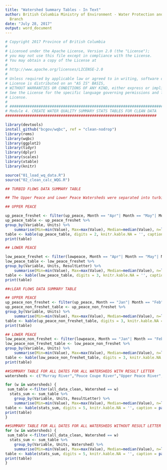 ```yaml
---
title: "Watershed Summary Tables - In Text"
author: British Columbia Ministry of Environment - Water Protection and Sustainability
  Branch
date: "July 28, 2017"
output: word_document
---
```


```r
# Copyright 2017 Province of British Columbia
# 
# Licensed under the Apache License, Version 2.0 (the "License");
# you may not use this file except in compliance with the License.
# You may obtain a copy of the License at
# 
# http://www.apache.org/licenses/LICENSE-2.0
# 
# Unless required by applicable law or agreed to in writing, software distributed under the 
# License is distributed on an "AS IS" BASIS,
# WITHOUT WARRANTIES OR CONDITIONS OF ANY KIND, either express or implied.
# See the License for the specific language governing permissions and limitations under the 
# License.
# 
# #####################################################################
# Module 4. CREATE WATER QUALITY SUMMARY STATS TABLES FOR CLEAN DATA
####################################################################
```

```r
library(devtools)
install_github("bcgov/wqbc", ref = "clean-nodrop")
library(rems)
library(wqbc)
library(ggplot2)
library(tidyr)
library(dplyr)
library(scales)
library(xtable)
library(knitr)

source("01_load_wq_data.R")
source("02_clean_calc_WQG.R")
```

```r
## TURBID FLOWS DATA SUMMARY TABLE

## The Upper Peace and Lower Peace Watersheds were separated into turbid and clear flow periods to view the data better. All other watersheds included all the years data grouped together. 

## UPPER PEACE

up_peace_freshet <- filter(up_peace, Month == "Apr"| Month == "May"| Month == "Jun"| Month == "Jul") 
up_peace_table <- up_peace_freshet %>%
group_by(Variable, Units) %>%
    summarise(Min=min(Value), Max=max(Value), Median=median(Value), n=length(Variable))
table <- kable(up_peace_table, digits = 2, knitr.kable.NA = '', caption = " Upper Peace River Watershed: Summary of water chemistry data and simple statistics collected from April to July, 1972 to 2005.")
print(table) 

## LOWER PEACE

low_peace_freshet <- filter(lowpeace, Month == "Apr"| Month == "May"| Month == "Jun"| Month == "Jul"|Month == "Aug") 
low_peace_table <- low_peace_freshet %>%
group_by(Variable, Units, ResultLetter) %>%
    summarise(Min=min(Value), Max=max(Value), Median=median(Value), n=length(Variable))
table <- kable(low_peace_table, digits = 3, knitr.kable.NA = '', caption = "Lower Peace River Watershed: Summary of water chemistry data and simple statistics collected from April to July, 1984 to 2017.")
print(table)
```

```r
##cLEAR FLOWS DATA SUMMARY TABLE

## UPPER PEACE
up_peace_non_freshet <- filter(up_peace, Month == "Jan"| Month == "Feb"| Month == "Mar"| Month == "Aug"|Month == "Sep"|Month == "Oct"| Month == "Nov"| Month == "Dec")
up_peace_non_freshet_table <- up_peace_non_freshet %>%
group_by(Variable, Units) %>%
    summarise(Min=min(Value), Max=max(Value), Median=median(Value), n=length(Variable))
table <- kable(up_peace_non_freshet_table, digits = 3, knitr.kable.NA = '', caption = " Upper Peace River Watershed: Summary of water chemistry data and simple statistics collected during January to March and August to December, 1971 to 2009.")
print(table) 

## LOWER PEACE
low_peace_non_freshet <- filter(lowpeace, Month == "Jan"| Month == "Feb"| Month == "Mar"|Month == "Sep"|Month == "Oct"| Month == "Nov"| Month == "Dec")
low_peace_non_freshet_table <- low_peace_non_freshet %>%
group_by(Variable, Units) %>%
    summarise(Min=min(Value), Max=max(Value), Median=median(Value), n=length(Variable))
table <- kable(low_peace_non_freshet_table, digits = 3, knitr.kable.NA = '', caption = "Lower Peace River Watershed: Summary of water chemistry data and simple statistics collected during January to March and August to December, 1984 to 2017.")
print(table) 
```

```r
##SUMMARY TABLE FOR ALL DATES FOR ALL WATERSHEDS WITH RESULT LETTER
watersheds <- c("Murray River","Pouce Coupe River","Upper Peace River", "Upper Pine River","Blueberry River","Lower Beatton River","Lower Pine River","Lower Peace River","Lynx Creek","Moberly River", "Middle Kiskatinaw River","East Kiskatinaw River","Lower Kiskatinaw River","Milligan Creek","Lower Petitot River","Middle Petitot River","Klua Creek")

for (w in watersheds) {
 sum_table <-filter(all_data_clean, Watershed == w)  
  stats_sum <- sum_table %>%
    group_by(Variable, Units, ResultLetter) %>%
    summarise(Min=min(Value), Max=max(Value), Median=median(Value), n=length(Variable))
table <- kable(stats_sum, digits = 5, knitr.kable.NA = '', caption = paste0(w," Watershed: Water Quality Summary"))
print(table) 
}
```

```r
##SUMMARY TABLE FOR ALL DATES FOR ALL WATERSHEDS WITHOUT RESULT LETTER (groups all parameters together)
for (w in watersheds) {
 sum_table <-filter(all_data_clean, Watershed == w)  
  stats_sum <- sum_table %>%
    group_by(Variable, Units, Watershed) %>%
    summarise(Min=min(Value), Max=max(Value), Median=median(Value), n=length(Variable))
table <- kable(stats_sum, digits = 5, knitr.kable.NA = '', caption = paste0(w," Watershed: Water Quality Summary"))
print(table) 
}
```

